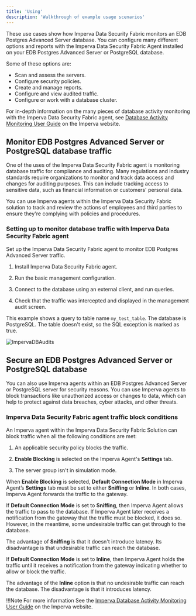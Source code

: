 ```yaml
---
title: 'Using'
description: 'Walkthrough of example usage scenarios'
---
```


These use cases show how Imperva Data Security Fabric monitors an EDB Postgres Advanced Server database. You can configure many different options and reports with the Imperva Data Security Fabric Agent installed on your EDB Postgres Advanced Server or PostgreSQL database.

Some of these options are: 

- Scan and assess the servers.
- Configure security policies.
- Create and manage reports.
- Configure and view audited traffic.
- Configure or work with a database cluster.  

For in-depth information on the many pieces of database activity monitoring with the Imperva Data Security Fabric agent, see [Database Activity Monitoring User Guide](https://docs.imperva.com/bundle/v14.9-database-activity-monitoring-user-guide/page/70414.htm) on the Imperva website. 

## Monitor EDB Postgres Advanced Server or PostgreSQL database traffic

One of the uses of the Imperva Data Security Fabric agent is monitoring database traffic for compliance and auditing. Many regulations and industry standards require organizations to monitor and track data access and changes for auditing purposes. This can include tracking access to sensitive data, such as financial information or customers' personal data.

You can use Imperva agents within the Imperva Data Security Fabric solution to track and review the actions of employees and third parties to ensure they're complying with policies and procedures.

### Setting up to monitor database traffic with Imperva Data Security Fabric agent

Set up the Imperva Data Security Fabric agent to monitor EDB Postgres Advanced Server traffic.

1. Install Imperva Data Security Fabric agent.

2. Run the basic management configuration. 

3. Connect to the database using an external client, and run queries.

4. Check that the traffic was intercepted and displayed in the management audit screen.

This example shows a query to table name `my_test_table`. The database is PostgreSQL. The table doesn't exist, so the SQL exception is marked as true.

   ![ImpervaDBAudits](Images/ImpervaDBAudits.png)

## Secure an EDB Postgres Advanced Server or PostgreSQL database

You can also use Imperva agents within an EDB Postgres Advanced Server or PostgreSQL server for security reasons. You can use Imperva agents to block transactions like unauthorized access or changes to data, which can help to protect against data breaches, cyber attacks, and other threats.

### Imperva Data Security Fabric agent traffic block conditions

An Imperva agent within the Imperva Data Security Fabric Solution can block traffic when all the following conditions are met:

1. An applicable security policy blocks the traffic.

2. **Enable Blocking** is selected on the Imperva Agent's **Settings** tab.

3. The server group isn't in simulation mode.

When **Enable Blocking** is selected, **Default Connection Mode** in Imperva Agent’s **Settings** tab must be set to either **Sniffing** or **Inline**. In both cases, Imperva Agent forwards the traffic to the gateway.

If **Default Connection Mode** is set to **Sniffing**, then Imperva Agent allows the traffic to pass to the database. If Imperva Agent later receives a notification from the gateway that the traffic must be blocked, it does so. However, in the meantime, some undesirable traffic can get through to the database.

The advantage of **Sniffing** is that it doesn't introduce latency. Its disadvantage is that undesirable traffic can reach the database.

If **Default Connection Mode** is set to **Inline**, then Imperva Agent holds the traffic until it receives a notification from the gateway indicating whether to allow or block the traffic.

The advantage of the **Inline** option is that no undesirable traffic can reach the database. The disadvantage is that it introduces latency.

!!!Note For more information
   See the [Imperva Database Activity Monitoring User Guide](https://docs.imperva.com/bundle/v14.10-database-activity-monitoring-user-guide/page/70414.htm) on the Imperva website.
